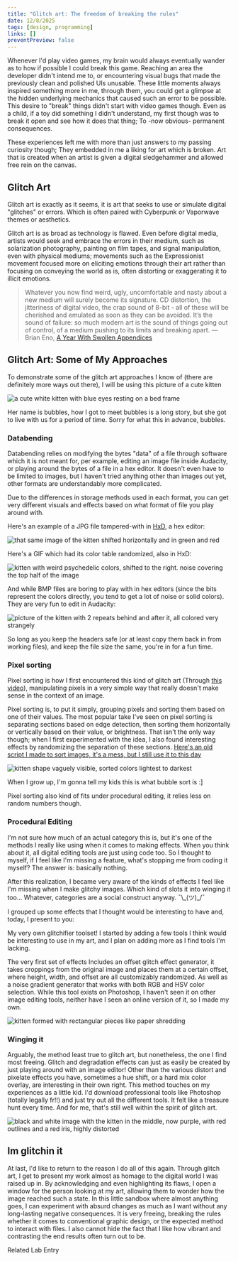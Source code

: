 ```yaml
---
title: "Glitch art: The freedom of breaking the rules"
date: 12/8/2025
tags: [design, programming]
links: []
preventPreview: false
---
```

Whenever I'd play video games, my brain would always eventually wander as to how if possible I could break this game. Reaching an area the developer didn't intend me to, or encountering visual bugs that made the previously clean and polished UIs unusable. These little moments always inspired something more in me, through them, you could get a glimpse at the hidden underlying mechanics that caused such an error to be possible.
This desire to "break" things didn't start with video games though. Even as a child, if a toy did something I didn't understand, my first though was to break it open and see how it does that thing; To -now obvious- permanent consequences.

These experiences left me with more than just answers to my passing curiosity though; They embedded in me a liking for art which is broken. Art that is created when an artist is given a digital sledgehammer and allowed free rein on the canvas.

## Glitch Art
Glitch art is exactly as it seems, it is art that seeks to use or simulate digital "glitches" or errors. Which is often paired with Cyberpunk or Vaporwave themes or aesthetics.

Glitch art is as broad as technology is flawed.  Even before digital media, artists would seek and embrace the errors in their medium, such as solarization photography,  painting on film tapes,  and signal manipulation, even with physical mediums; movements such as the Expressionist movement focused more on eliciting emotions through their art rather than focusing on conveying the world as is, often distorting or exaggerating it to illicit emotions.

> Whatever you now find weird, ugly, uncomfortable and nasty about a new medium will surely become its signature. CD distortion, the jitteriness of digital video, the crap sound of 8-bit - all of these will be cherished and emulated as soon as they can be avoided. It’s the sound of failure: so much modern art is the sound of things going out of control, of a medium pushing to its limits and breaking apart.
> ― Brian Eno, [A Year With Swollen Appendices](https://www.goodreads.com/work/quotes/154541)

## Glitch Art: Some of My Approaches
To demonstrate some of the glitch art approaches I know of (there are definitely more ways out there), I will be using this picture of a cute kitten

![a cute white kitten with blue eyes resting on a bed frame](/images/glitch-art/bubbles.jpg)

Her name is bubbles, how I got to meet bubbles is a long story, but she got to live with us for a period of time. Sorry for what this in advance, bubbles.
### Databending
Databending relies on modifying the bytes "data" of a file through software which it is not meant for, per example, editing an image file inside Audacity, or playing around the bytes of a file in a hex editor. It doesn't even have to be limited to images, but I haven't tried anything other than images out yet, other formats are understandably more complicated.

Due to the differences in storage methods used in each format, you can get very different visuals and effects based on what format of file you play around with.

Here's an example of a JPG file tampered-with in [HxD](https://mh-nexus.de/en/programs.php), a hex editor:

![that same image of the kitten shifted horizontally and in green and red](/images/glitch-art/bubbles-data-JPG.jpg)

Here's a GIF which had its color table randomized, also in HxD:

![kitten with weird psychedelic colors, shifted to the right. noise covering the top half of the image](/images/glitch-art/bubbles-data-GIF.jpg)

And while BMP files are boring to play with in hex editors (since the bits represent the colors directly, you tend to get a lot of noise or solid colors). They are very fun to edit in Audacity:

![picture of the kitten with 2 repeats behind and after it, all colored very strangely](/images/glitch-art/bubbles-data-BMP.jpg)

So long as you keep the headers safe (or at least copy them back in from working files), and keep the file size the same, you're in for a fun time.

### Pixel sorting
Pixel sorting is how I first encountered this kind of glitch art (Through [this video](https://youtu.be/HMmmBDRy-jE?si=USDGDJYN8RX7SkNQ)), manipulating pixels in a very simple way that really doesn't make sense in the context of an image.

Pixel sorting is, to put it simply, grouping pixels and sorting them based on one of their values. The most popular take I've seen on pixel sorting is separating sections based on edge detection, then sorting them horizontally or vertically based on their value, or brightness. That isn't the only way though; when I first experimented with the idea, I also found interesting effects by randomizing the separation of these sections.
[Here's an old script I made to sort images, it's a mess, but I still use it to this day](https://github.com/MhmdSheref/Pixel-Sorter)

![kitten shape vaguely visible, sorted colors lightest to darkest](/images/glitch-art/bubbles-sorted.jpg)

When I grow up, I'm gonna tell my kids this is what bubble sort is :]

Pixel sorting also kind of fits under procedural editing, it relies less on random numbers though.

### Procedural Editing
I'm not sure how much of an actual category this is, but it's one of the methods I really like using when it comes to making effects. When you think about it, all digital editing tools are just using code too. So I thought to myself, if I feel like I'm missing a feature, what's stopping me from coding it myself? The answer is: basically nothing.

After this realization, I became very aware of the kinds of effects I feel like I'm missing when I make glitchy images. Which kind of slots it into winging it too... Whatever, categories are a social construct anyway. ¯\\\_(ツ)\_/¯

I grouped up some effects that I thought would be interesting to have and, today, I present to you:
<Link href="/lab/glitch">My very own glitchifier toolset!</Link>
I started by adding a few tools I think would be interesting to use in my art, and I plan on adding more as I find tools I'm lacking.

The very first set of effects Includes an offset glitch effect generator, it takes croppings from the original image and places them at a certain offset, where height, width, and offset are all customizably randomized. As well as a noise gradient generator that works with both RGB and HSV color selection. While this tool exists on Photoshop, I haven't seen it on other image editing tools, neither have I seen an online version of it, so I made my own.

![kitten formed with rectangular pieces like paper shredding](/images/glitch-art/bubbles-offset.png)

### Winging it
Arguably, the method least true to glitch art, but nonetheless, the one I find most freeing. Glitch and degradation effects can just as easily be created by just playing around with an image editor! Other than the various distort and pixelate effects you have, sometimes a hue shift, or a hard mix color overlay, are interesting in their own right. This method touches on my experiences as a little kid. I'd download professional tools like Photoshop (totally legally fr!!) and just try out all the different tools. It felt like a treasure hunt every time. And for me, that's still well within the spirit of glitch art.

![black and white image with the kitten in the middle, now purple, with red outlines and a red iris, highly distorted](/images/glitch-art/bubbles-wing.jpg)

## Im glitchin it
At last, I'd like to return to the reason I do all of this again. Through glitch art, I get to present my work almost as homage to the digital world I was raised up in. By acknowledging and even highlighting its flaws, I open a window for the person looking at my art, allowing them to wonder how the image reached such a state. In this little sandbox where almost anything goes, I can experiment with absurd changes as much as I want without any long-lasting negative consequences. It is very freeing, breaking the rules whether it comes to conventional graphic design, or the expected method to interact with files. I also cannot hide the fact that I like how vibrant and contrasting the end results often turn out to be.

<Link href="/lab/glitch">Related Lab Entry</Link>